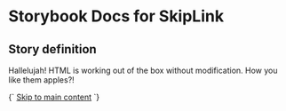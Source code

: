 

# Storybook Docs for SkipLink

<Meta title="govtnz-import" />

## Story definition

Hallelujah! HTML is working out of the box without modification.
How you like them apples?!

<Story name="SkipLink" height="100px">
  {` <a class="g-skip-link" href="example">Skip to main content</a> `}
</Story>
